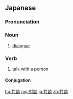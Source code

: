 ==Japanese==
{{ja-kanjitab|たい|だん|yomi=o}}

===Pronunciation===
{{ja-pron|たいだん|y=o}}

===Noun===
{{ja-noun|たいだん|tr=both}}

# [[dialogue]]

===Verb===
{{ja-verb-suru|たいだん|tr=both}}

#[[talk]] with a person

====Conjugation====
{{ja-suru|たいだん}}

[[hu:対談]]
[[mg:対談]]
[[ja:対談]]
[[zh:対談]]